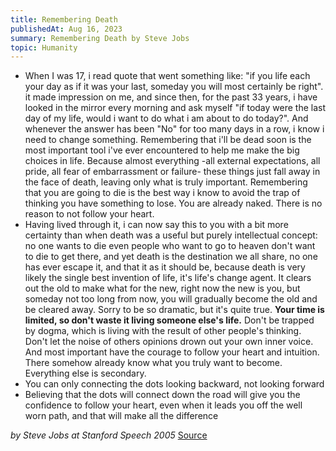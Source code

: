 ```yaml
---
title: Remembering Death
publishedAt: Aug 16, 2023
summary: Remembering Death by Steve Jobs
topic: Humanity
---
```


- When I was 17, i read quote that went something like: "if you life each your day as if it was your last, someday you will most certainly be right". it made impression on me, and since then, for the past 33 years, i have looked in the mirror every morning and ask myself "if today were the last day of my life, would i want to do what i am about to do today?". And whenever the answer has been "No" for too many days in a row, i know i need to change something. Remembering that i'll be dead soon is the most important tool i've ever encountered to help me make the big choices in life. Because almost everything -all external expectations, all pride, all fear of embarrassment or failure- these things just fall away in the face of death, leaving only what is truly important. Remembering that you are going to die is the best way i know to avoid the trap of thinking you have something to lose. You are already naked. There is no reason to not follow your heart.
- Having lived through it, i can now say this to you with a bit more certainty than when death was a useful but purely intellectual concept: no one wants to die even people who want to go to heaven don't want to die to get there, and yet death is the destination we all share, no one has ever escape it, and that it as it should be, because death is very likely the single best invention of life, it's life's change agent. It clears out the old to make what for the new, right now the new is you, but someday not too long from now, you will gradually become the old and be cleared away. Sorry to be so dramatic, but it's quite true. **Your time is limited, so don't waste it living someone else's life.** Don't be trapped by dogma, which is living with the result of other people's thinking. Don't let the noise of others opinions drown out your own inner voice. And most important have the courage to follow your heart and intuition. There somehow already know what you truly want to become. Everything else is secondary.
- You can only connecting the dots looking backward, not looking forward
- Believing that the dots will connect down the road will give you the confidence to follow your heart, even when it leads you off the well worn path, and that will make all the difference

_by Steve Jobs at Stanford Speech 2005_
[Source](https://www.youtube.com/watch?v=Hd_ptbiPoXM)
